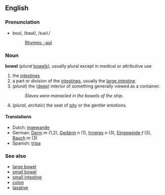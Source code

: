 ==English==

===Pronunciation===
*boul, /baʊl/, /<tt>baUl</tt>/ 
*:[[Rhymes:English:-aʊl|Rhymes: -aʊl]]

===Noun===
'''bowel''' (''plural'' [[bowels]]), usually plural except in medical or attributive use

# the [[intestines]]
# a part or division of the [[intestines]], usually the [[large intestine]]. 
# (''plural'') the ([[deep]]) interior of something generally viewed as a container.
#: ''Slaves were manacled in the bowels of the ship.''
# (''plural'', ''archaic'') the seat of [[pity]] or the gentler emotions. 

====Translations====
* Dutch: [[ingewande]]
*German: [[Darm]] ''m'' (1,2), [[Gedärm]] ''n'' (1), [[Inneres]] ''n'' (3), [[Eingeweide]] ''f'' (3), [[Bauch]] ''m'' (3)
* Spanish: [[tripa]]

===See also===

* [[large bowel]]
* [[small bowel]]
* [[small intestine]]
* [[colon]]
* [[laxative]]